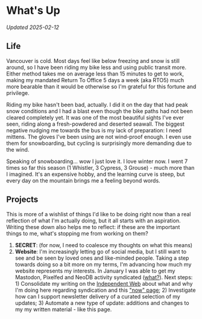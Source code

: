 # What's Up

_Updated 2025-02-12_

## Life

Vancouver is cold. Most days feel like below freezing and snow is still around,
so I have been riding my bike less and using public transit more. Either method
takes me on average less than 15 minutes to get to work, making my mandated
Return To Office 5 days a week (aka RTO5) much more bearable than it would be
otherwise so I'm grateful for this fortune and privilege.

Riding my bike hasn't been bad, actually. I did it on the day that had peak snow
conditions and I had a blast even though the bike paths had not been cleared
completely yet. It was one of the most beautiful sights I've ever seen, riding
along a fresh-powdered and deserted seawall. The biggest negative nudging me
towards the bus is my lack of preparation: I need mittens. The gloves I've been
using are not wind-proof enough. I even use them for snowboarding, but cycling
is surprisingly more demanding due to the wind.

Speaking of snowboarding... wow I just love it. I love winter now. I went 7
times so far this season (1 Whistler, 3 Cypress, 3 Grouse) - much more than I
imagined. It's an expensive hobby, and the learning curve is steep, but every
day on the mountain brings me a feeling beyond words.

## Projects

This is more of a wishlist of things I'd like to be doing right now than a real
reflection of what I'm actually doing, but it all starts with an aspiration.
Writing these down also helps me to reflect: if these are the important things
to me, what's stopping me from working on them?

1. **SECRET**: (for now, I need to coalesce my thoughts on what this means)
2. **Website**: I'm increasingly letting go of social media, but I still want to
   see and be seen by loved ones and like-minded people. Taking a step towards
   doing so a bit more on my terms, I'm advancing how much my website represents
   my interests. In January I was able to get my Mastodon, Pixelfed and NeoDB
   activity syndicated ([what?][PESOS]). Next steps: 1) Consolidate my writing
   on the [Independent Web][indieweb] about what and why I'm doing here
   regarding syndication and this ["now" page][now]; 2) Investigate how can I
   support newsletter delivery of a curated selection of my updates; 3) Automate
   a new type of update: additions and changes to my my written material - like
   this page.

[PESOS]: https://indieweb.org/PESOS
[indieweb]: /notes/tech/www
[now]: https://nownownow.com
